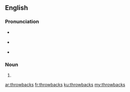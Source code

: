 ==English==

===Pronunciation===
* {{a|RP}} {{IPA|/ˈθrəʊ.bæks/|lang=en}}
* {{a|US}} {{IPA|/ˈθroʊ.bæks/|lang=en}}
* {{hyphenation|throw|backs|lang=en}}

===Noun===
{{head|en|plural}}

# {{plural of|throwback|lang=en}}

[[ar:throwbacks]]
[[fr:throwbacks]]
[[ku:throwbacks]]
[[my:throwbacks]]